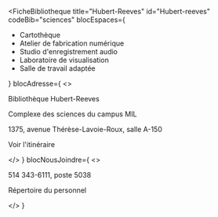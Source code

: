 
<FicheBibliotheque
  title="Hubert-Reeves"
  id="Hubert-reeves"
  codeBib="sciences"
  blocEspaces={
    <ul>
      <li><Link>Cartothèque</Link></li>
      <li><Link to="https://studio.bib.umontreal.ca/espaces/ateliers">Atelier de fabrication numérique</Link></li>
      <li><Link to="https://studio.bib.umontreal.ca/espaces/studioaudio">Studio d'enregistrement audio</Link></li>
      <li><Link to="https://studio.bib.umontreal.ca/espaces/visualisation">Laboratoire de visualisation</Link></li>
      <li><Link to="/service-accessibilite#salle-adaptee-a-la-bibliotheque-hubert-reeves">Salle de travail adaptée</Link></li>
    </ul>
  }
  blocAdresse={
    <>
      <p>Bibliothèque Hubert-Reeves</p>
      <p>Complexe des sciences du campus MIL</p>
      <p>1375, avenue Thérèse-Lavoie-Roux, salle A-150</p>
      <p><Link to="../nous-joindre/notre-equipe" Icon={ArrowSquareOut}>Voir l'itinéraire</Link></p>
    </>
  }
  blocNousJoindre={
    <>
      <p>514 343-6111, poste 5038</p>
      <p><Link to="/nous-joindre/notre-equipe" Icon>Répertoire du personnel</Link></p>
    </>
  }
>

</FicheBibliotheque>